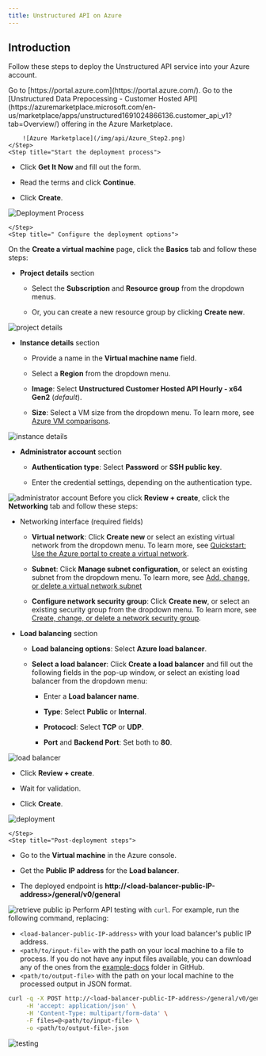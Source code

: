 ```yaml
---
title: Unstructured API on Azure
---
```


## Introduction

Follow these steps to deploy the Unstructured API service into your Azure account.

<Steps>
    <Step title=" Log in to the Azure Portal">
        Go to [https://portal.azure.com](https://portal.azure.com/).
    </Step>
    <Step title="Access Azure Marketplace">
        Go to the [Unstructured Data Prepocessing - Customer Hosted API](https://azuremarketplace.microsoft.com/en-us/marketplace/apps/unstructured1691024866136.customer_api_v1?tab=Overview/) offering in the Azure Marketplace.

        ![Azure Marketplace](/img/api/Azure_Step2.png)
    </Step>
    <Step title="Start the deployment process">
*   Click **Get It Now** and fill out the form.
    
*   Read the terms and click **Continue**.
    
*   Click **Create**.
    

![Deployment Process](/img/api/Azure_Step3.png)
        
    </Step>
    <Step title=" Configure the deployment options">
On the **Create a virtual machine** page, click the **Basics** tab and follow these steps:

*   **Project details** section
    
    *   Select the **Subscription** and **Resource group** from the dropdown menus.
        
    *   Or, you can create a new resource group by clicking **Create new**.
        
    

![project details](/img/api/Azure_Step4a.png)

*   **Instance details** section
    
    *   Provide a name in the **Virtual machine name** field.
        
    *   Select a **Region** from the dropdown menu.
        
    *   **Image**: Select **Unstructured Customer Hosted API Hourly - x64 Gen2** (_default_).
        
    *   **Size**: Select a VM size from the dropdown menu. To learn more, see [Azure VM comparisons](https://azure.microsoft.com/en-us/pricing/details/virtual-machines/linux/).
        
    

![instance details](/img/api/Azure_Step4b.png)

*   **Administrator account** section
    
    *   **Authentication type**: Select **Password** or **SSH public key**.
        
    *   Enter the credential settings, depending on the authentication type.
        
    

![administrator account](/img/api/Azure_Step4c.png)
    </Step>
    <Step title="Set up the load balancer">
Before you click **Review + create**, click the **Networking** tab and follow these steps:

*   Networking interface (required fields)
    
    *   **Virtual network**: Click **Create new** or select an existing virtual network from the dropdown menu. To learn more, see [Quickstart: Use the Azure portal to create a virtual network](https://learn.microsoft.com/en-us/azure/virtual-network/quick-create-portal).
        
    *   **Subnet**: Click **Manage subnet configuration**, or select an existing subnet from the dropdown menu. To learn more, see [Add, change, or delete a virtual network subnet](https://learn.microsoft.com/en-us/azure/virtual-network/virtual-network-manage-subnet?tabs=azure-portal)
        
    *   **Configure network security group**: Click **Create new**, or select an existing security group from the dropdown menu. To learn more, see [Create, change, or delete a network security group](https://learn.microsoft.com/en-us/azure/virtual-network/manage-network-security-group?tabs=network-security-group-portal).
        
    
*   **Load balancing** section
    
    *   **Load balancing options**: Select **Azure load balancer**.
        
    *   **Select a load balancer**: Click **Create a load balancer** and fill out the following fields in the pop-up window, or select an existing load balancer from the dropdown menu: 
        
        *   Enter a **Load balancer name**.
            
        *   **Type**: Select **Public** or **Internal**.
            
        *   **Protococl**: Select **TCP** or **UDP**.
            
        *   **Port** and **Backend Port**: Set both to **80**.
            
        
    

![load balancer](/img/api/Azure_Step5.png)
    </Step>
    <Step title="Finalize and deploy">
*   Click **Review + create**.
    
*   Wait for validation.
    
*   Click **Create**.       

![deployment](/img/api/Azure_Step6.png)

    </Step>
    <Step title="Post-deployment steps">
*   Go to the **Virtual machine** in the Azure console.
    
*   Get the **Public IP address** for the **Load balancer**.
    
*   The deployed endpoint is **http://\<load-balancer-public-IP-address>/general/v0/general**

![retrieve public ip](/img/api/Azure_Step7.png)
    </Step>
    <Step title="Verification and Testing">
Perform API testing with `curl`. For example, run the following command, replacing:

- `<load-balancer-public-IP-address>` with your load balancer's public IP address.
- `<path/to/input-file>` with the path on your local machine to a file to process. If you do not have any input files available, you can download any of the ones from the [example-docs](https://github.com/Unstructured-IO/unstructured/tree/main/example-docs) folder in GitHub.
- `<path/to/output-file>` with the path on your local machine to the processed output in JSON format.

```bash
curl -q -X POST http://<load-balancer-public-IP-address>/general/v0/general \
     -H 'accept: application/json' \
     -H 'Content-Type: multipart/form-data' \
     -F files=@<path/to/input-file> \
     -o <path/to/output-file>.json
```


![testing](/img/api/Azure_Step8.png)
    </Step>        
</Steps>

